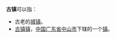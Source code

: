 '''古镇'''可以指：
* 古老的[[城镇|城镇]]。
* [[古镇镇|古镇镇]]，[[中国|中国]][[广东省|广东省]][[中山市|中山市]]下辖的一个[[镇|镇]]。
{{disambig|G|Cat=二字消歧义}}